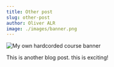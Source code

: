 ```yaml
---
title: Other post
slug: other-post
author: Oliver ALR
image: ./images/banner.png
---
```


![My own hardcorded course banner](./images/banner.png)

This is another blog post. this is exciting!
